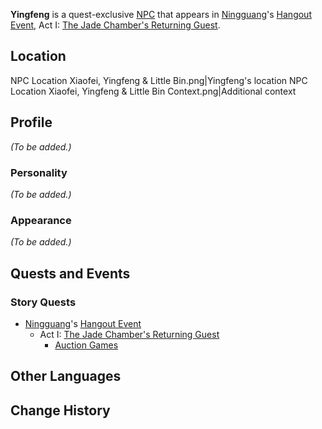 {{Meta
<!-- Remove this template after adding the missing info -->
|missing_NPC_profile  = yes
}}
{{Character Infobox
|type             = Quest NPC
|image            = NPC Yingfeng.png
|region           = Liyue
}}
'''Yingfeng''' is a quest-exclusive [[NPC]] that appears in [[Ningguang]]'s [[Hangout Event]], Act I: [[The Jade Chamber's Returning Guest]].

==Location==
<gallery hideaddbutton="true" captionalign="center">
NPC Location Xiaofei, Yingfeng & Little Bin.png|Yingfeng's location
NPC Location Xiaofei, Yingfeng & Little Bin Context.png|Additional context
</gallery>

==Profile==
<!-- detailed story/lore information goes here -->
''(To be added.)''

===Personality===
''(To be added.)''

===Appearance===
''(To be added.)''

==Quests and Events==
===Story Quests===
* [[Ningguang]]'s [[Hangout Event]]
** Act I: [[The Jade Chamber's Returning Guest]]
*** [[Auction Games]]

==Other Languages==
{{Other Languages
|default_hidden = 1
|en      = Yingfeng
|zhs     = 盈丰
|zhs_rm  = Yíngfēng
|zht     = 盈豐
|zht_rm  = Yíngfēng
|ja      = 盈豊
|ja_rm   = Eihou{{Assumed}}
|ko      = 영봉
|ko_rm   = 
|es      = Yingfeng
|fr      = Yingfeng
|ru      = Ин Фэн
|th      = Yingfeng
|vi      = Yingfeng
|de      = Yingfeng
|id      = Yingfeng
|pt      = Yingfeng
}}

==Change History==
{{Change History|2.4}}
<!--
==References==
{{Reflist}}-->